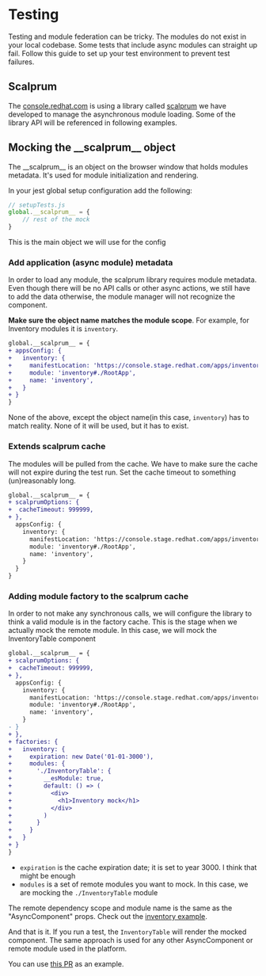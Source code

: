 
# Testing

Testing and module federation can be tricky. The modules do not exist in your local codebase. Some tests that include async modules can straight up fail. Follow this guide to set up your test environment to prevent test failures.

## Scalprum

The [console.redhat.com](console.redhat.com) is using a library called [scalprum](https://github.com/scalprum/scaffloding) we have developed to manage the asynchronous module loading. Some of the library API will be referenced in following examples.

## Mocking the \_\_scalprum\_\_ object

The \_\_scalprum\_\_ is an object on the browser window that holds modules metadata. It's used for module initialization and rendering.

In your jest global setup configuration add the following:

```js
// setupTests.js
global.__scalprum__ = {
    // rest of the mock
}
```

This is the main object we will use for the config

### Add application (async module) metadata

In order to load any module, the scalprum library requires module metadata. Even though there will be no API calls or other async actions, we still have to add the data otherwise, the module manager will not recognize the component.

**Make sure the object name matches the module scope**. For example, for Inventory modules it is `inventory`.

```diff
global.__scalprum__ = {
+ appsConfig: {
+   inventory: {
+     manifestLocation: 'https://console.stage.redhat.com/apps/inventory/fed-mods.json',
+     module: 'inventory#./RootApp',
+     name: 'inventory',
+   }    
+ }
}
```

None of the above, except the object name(in this case, `inventory`) has to match reality. None of it will be used, but it has to exist.

### Extends scalprum cache

The modules will be pulled from the cache. We have to make sure the cache will not expire during the test run. Set the cache timeout to something (un)reasonably long.

```diff
global.__scalprum__ = {
+ scalprumOptions: {
+  cacheTimeout: 999999,
+ },
  appsConfig: {
    inventory: {
      manifestLocation: 'https://console.stage.redhat.com/apps/inventory/fed-mods.json',
      module: 'inventory#./RootApp',
      name: 'inventory',
    }    
  }
}
```

### Adding module factory to the scalprum cache

In order to not make any synchronous calls, we will configure the library to think a valid module is in the factory cache. This is the stage when we actually mock the remote module. In this case, we will mock the InventoryTable component

```diff
global.__scalprum__ = {
+ scalprumOptions: {
+  cacheTimeout: 999999,
+ },
  appsConfig: {
    inventory: {
      manifestLocation: 'https://console.stage.redhat.com/apps/inventory/fed-mods.json',
      module: 'inventory#./RootApp',
      name: 'inventory',
    }    
- }
+ },
+ factories: {
+   inventory: {
+     expiration: new Date('01-01-3000'),
+     modules: {
+       './InventoryTable': {
+         __esModule: true,
+         default: () => (
+           <div>
+             <h1>Inventory mock</h1>
+           </div>
+         )
+       }
+     }
+   }
+ }
}
```

- `expiration` is the cache expiration date; it is set to year 3000. I think that might be enough
- `modules` is a set of remote modules you want to mock. In this case, we are mocking the `./InventoryTable` module

<Alert className="pf-v5-u-m-lg" variant="info" title="Where can you find the module name?">The remote dependency scope and module name is the same as the "AsyncComponent" props. Check out the <a href="https://github.com/RedHatInsights/frontend-components/blob/master/packages/components/src/Inventory/InventoryTable.js#L21" target="_blank">inventory example</a>.</Alert>

And that is it. If you run a test, the `InventoryTable` will render the mocked component. The same approach is used for any other AsyncComponent or remote module used in the platform.

You can use [this PR](https://github.com/RedHatInsights/compliance-frontend/pull/1570) as an example.
